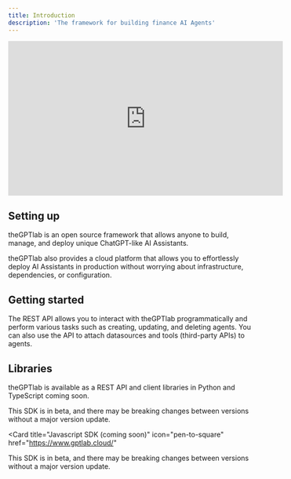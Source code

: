 ```yaml
---
title: Introduction
description: 'The framework for building finance AI Agents'
---
```

<iframe
  width="560"
  height="315"
  src="https://www.youtube.com/embed/UEQcIne-X5o?si=K8OmqCg_CF7zSHJK"
  title="YouTube video player"
  frameborder="0"
  allow="accelerometer; autoplay; clipboard-write; encrypted-media; gyroscope; picture-in-picture"
  allowfullscreen
  style={{ width: '100%', borderRadius: '0.5rem' }}
></iframe>



## Setting up

theGPTlab is an open source framework that allows anyone to build, manage, and deploy unique ChatGPT-like AI Assistants.

theGPTlab also provides a cloud platform that allows you to effortlessly deploy AI Assistants in production without worrying about infrastructure, dependencies, or configuration.


## Getting started

The REST API allows you to interact with theGPTlab programmatically and perform various tasks such as creating, updating, and deleting agents. You can also use the API to attach datasources and tools (third-party APIs) to agents.

## Libraries

theGPTlab is available as a REST API and client libraries in Python and TypeScript coming soon.


<CardGroup cols={2}>
  <Card
    title="Python SDK (coming soon)"
    icon="pen-to-square"
    href="https://www.gptlab.cloud/"
  >
 This SDK is in beta, and there may be breaking changes between versions without a major version update.
  </Card>


  
  <Card
    title="Javascript SDK (coming soon)"
   icon="pen-to-square"
    href="https://www.gptlab.cloud/"
  >


This SDK is in beta, and there may be breaking changes between versions without a major version update.
  </Card>
</CardGroup>

